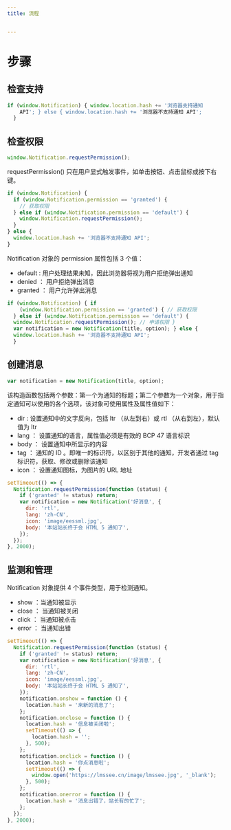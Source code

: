 ```yaml
---
title: 流程


---
```


# 步骤

## 检查支持

```js
if (window.Notification) { window.location.hash += '浏览器支持通知
    API'; } else { window.location.hash += '浏览器不支持通知 API';
  }
```

## 检查权限

```js
window.Notification.requestPermission();
```

requestPermission() 只在用户显式触发事件，如单击按钮、点击鼠标或按下右键。

```js
if (window.Notification) {
  if (window.Notification.permission == 'granted') {
    // 获取权限
  } else if (window.Notification.permission == 'default') {
    window.Notification.requestPermission();
  }
} else {
  window.location.hash += '浏览器不支持通知 API';
}
```

Notification 对象的 permission 属性包括 3 个值：

- default : 用户处理结果未知，因此浏览器将视为用户拒绝弹出通知
- denied ： 用户拒绝弹出消息
- granted ： 用户允许弹出消息

```js
if (window.Notification) { if
    (window.Notification.permission == 'granted') { // 获取权限
  } else if (window.Notification.permission == 'default') {
  window.Notification.requestPermission(); // 申请权限 }
  var notification = new Notification(title, option); } else {
  window.location.hash += '浏览器不支持通知 API';
  }
```

## 创建消息

```js
var notification = new Notification(title, option);
```

该构造函数包括两个参数：第一个为通知的标题；第二个参数为一个对象，用于指定通知可以使用的各个选项，该对象可使用属性及属性值如下：

- dir : 设置通知中的文字反向，包括 ltr （从左到右）或 rtl （从右到左），默认值为 ltr
- lang ： 设置通知的语言，属性值必须是有效的 BCP 47 语言标识
- body ： 设置通知中所显示的内容
- tag ： 通知的 ID 。即唯一的标识符，以区别于其他的通知，开发者通过 tag 标识符，获取、修改或删除该通知
- icon ： 设置通知图标，为图片的 URL 地址

```js
setTimeout(() => {
  Notification.requestPermission(function (status) {
    if ('granted' != status) return;
    var notification = new Notification('好消息', {
      dir: 'rtl',
      lang: 'zh-CN',
      icon: 'image/eessml.jpg',
      body: '本站站长终于会 HTML 5 通知了',
    });
  });
}, 2000);
```

## 监测和管理

Notification 对象提供 4 个事件类型，用于检测通知。

- show ：当通知被显示
- close ： 当通知被关闭
- click ： 当通知被点击
- error ： 当通知出错

```js
setTimeout(() => {
  Notification.requestPermission(function (status) {
    if ('granted' != status) return;
    var notification = new Notification('好消息', {
      dir: 'rtl',
      lang: 'zh-CN',
      icon: 'image/eessml.jpg',
      body: '本站站长终于会 HTML 5 通知了',
    });
    notification.onshow = function () {
      location.hash = '来新的消息了';
    };
    notification.onclose = function () {
      location.hash = '信息被关闭啦';
      setTimeout(() => {
        location.hash = '';
      }, 500);
    };
    notification.onclick = function () {
      location.hash = '你点消息啦';
      setTimeout(() => {
        window.open('https://lmssee.cn/image/lmssee.jpg', '_blank');
      }, 500);
    };
    notification.onerror = function () {
      location.hash = '消息出错了，站长有的忙了';
    };
  });
}, 2000);
```

            